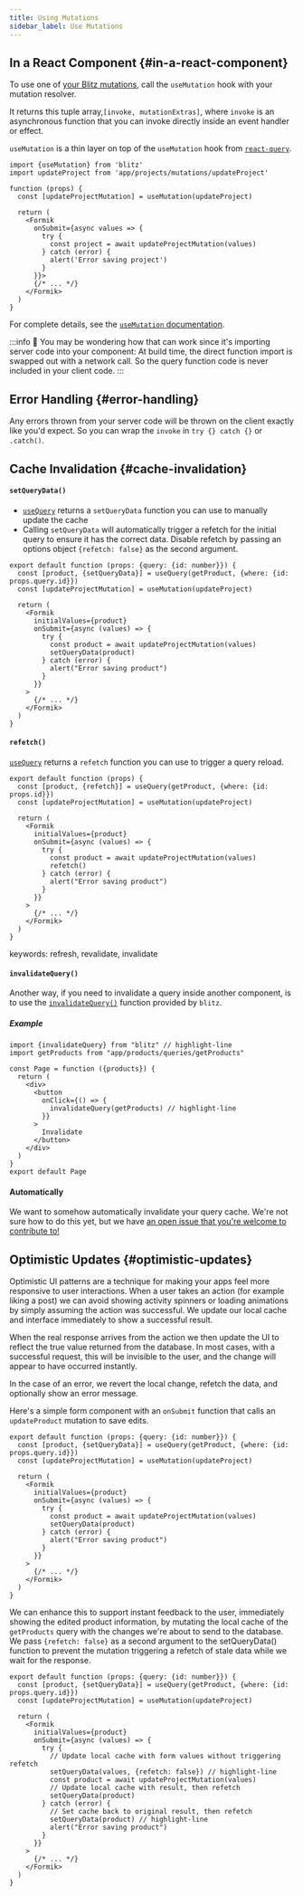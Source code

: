 ```yaml
---
title: Using Mutations
sidebar_label: Use Mutations
---
```


## In a React Component {#in-a-react-component}

To use one of [your Blitz mutations](./query-resolvers), call the `useMutation` hook with your mutation resolver.

It returns this tuple array,`[invoke, mutationExtras]`, where `invoke` is an asynchronous function that you can invoke directly inside an event handler or effect.

`useMutation` is a thin layer on top of the `useMutation` hook from [`react-query`](https://github.com/tannerlinsley/react-query).

```tsx
import {useMutation} from 'blitz'
import updateProject from 'app/projects/mutations/updateProject'

function (props) {
  const [updateProjectMutation] = useMutation(updateProject)

  return (
    <Formik
      onSubmit={async values => {
        try {
          const project = await updateProjectMutation(values)
        } catch (error) {
          alert('Error saving project')
        }
      }}>
      {/* ... */}
    </Formik>
  )
}
```

For complete details, see the [`useMutation` documentation](./use-mutation).

:::info 🤔
You may be wondering how that can work since it's importing server code into your component: At build time, the direct function import is swapped out with a network call. So the query function code is never included in your client code.
:::

## Error Handling {#error-handling}

Any errors thrown from your server code will be thrown on the client exactly like you'd expect. So you can wrap the `invoke` in `try {} catch {}` or `.catch()`.

## Cache Invalidation {#cache-invalidation}

#### `setQueryData()`

- [`useQuery`](./use-query) returns a `setQueryData` function you can use to manually update the cache
- Calling `setQueryData` will automatically trigger a refetch for the initial query to ensure it has the correct data. Disable refetch by passing an options object `{refetch: false}` as the second argument.

```tsx
export default function (props: {query: {id: number}}) {
  const [product, {setQueryData}] = useQuery(getProduct, {where: {id: props.query.id}})
  const [updateProjectMutation] = useMutation(updateProject)

  return (
    <Formik
      initialValues={product}
      onSubmit={async (values) => {
        try {
          const product = await updateProjectMutation(values)
          setQueryData(product)
        } catch (error) {
          alert("Error saving product")
        }
      }}
    >
      {/* ... */}
    </Formik>
  )
}
```

#### `refetch()`

[`useQuery`](./use-query) returns a `refetch` function you can use to trigger a query reload.

```tsx
export default function (props) {
  const [product, {refetch}] = useQuery(getProduct, {where: {id: props.id}})
  const [updateProjectMutation] = useMutation(updateProject)

  return (
    <Formik
      initialValues={product}
      onSubmit={async (values) => {
        try {
          const product = await updateProjectMutation(values)
          refetch()
        } catch (error) {
          alert("Error saving product")
        }
      }}
    >
      {/* ... */}
    </Formik>
  )
}
```

keywords: refresh, revalidate, invalidate

#### `invalidateQuery()`

Another way, if you need to invalidate a query inside another component, is to use the [`invalidateQuery()`](./resolver-utilities#invalidateQuery) function provided by `blitz`.

##### Example

```tsx
import {invalidateQuery} from "blitz" // highlight-line
import getProducts from "app/products/queries/getProducts"

const Page = function ({products}) {
  return (
    <div>
      <button
        onClick={() => {
          invalidateQuery(getProducts) // highlight-line
        }}
      >
        Invalidate
      </button>
    </div>
  )
}
export default Page
```

#### Automatically

We want to somehow automatically invalidate your query cache. We're not sure how to do this yet, but we have [an open issue that you're welcome to contribute to!](https://github.com/blitz-js/blitz/issues/586)

## Optimistic Updates {#optimistic-updates}

Optimistic UI patterns are a technique for making your apps feel more responsive to user interactions. When a user takes an action (for example liking a post) we can avoid showing activity spinners or loading animations by simply assuming the action was successful. We update our local cache and interface immediately to show a successful result.

When the real response arrives from the action we then update the UI to reflect the true value returned from the database. In most cases, with a successful request, this will be invisible to the user, and the change will appear to have occurred instantly.

In the case of an error, we revert the local change, refetch the data, and optionally show an error message.

Here's a simple form component with an `onSubmit` function that calls an `updateProduct` mutation to save edits.

```tsx
export default function (props: {query: {id: number}}) {
  const [product, {setQueryData}] = useQuery(getProduct, {where: {id: props.query.id}})
  const [updateProjectMutation] = useMutation(updateProject)

  return (
    <Formik
      initialValues={product}
      onSubmit={async (values) => {
        try {
          const product = await updateProjectMutation(values)
          setQueryData(product)
        } catch (error) {
          alert("Error saving product")
        }
      }}
    >
      {/* ... */}
    </Formik>
  )
}
```

We can enhance this to support instant feedback to the user, immediately showing the edited product information, by mutating the local cache of the `getProducts` query with the changes we're about to send to the database.
We pass `{refetch: false}` as a second argument to the setQueryData() function to prevent the mutation triggering a refetch of stale data while we wait for the response.

```tsx
export default function (props: {query: {id: number}}) {
  const [product, {setQueryData}] = useQuery(getProduct, {where: {id: props.query.id}})
  const [updateProjectMutation] = useMutation(updateProject)

  return (
    <Formik
      initialValues={product}
      onSubmit={async (values) => {
        try {
          // Update local cache with form values without triggering refetch
          setQueryData(values, {refetch: false}) // highlight-line
          const product = await updateProjectMutation(values)
          // Update local cache with result, then refetch
          setQueryData(product)
        } catch (error) {
          // Set cache back to original result, then refetch
          setQueryData(product) // highlight-line
          alert("Error saving product")
        }
      }}
    >
      {/* ... */}
    </Formik>
  )
}
```

